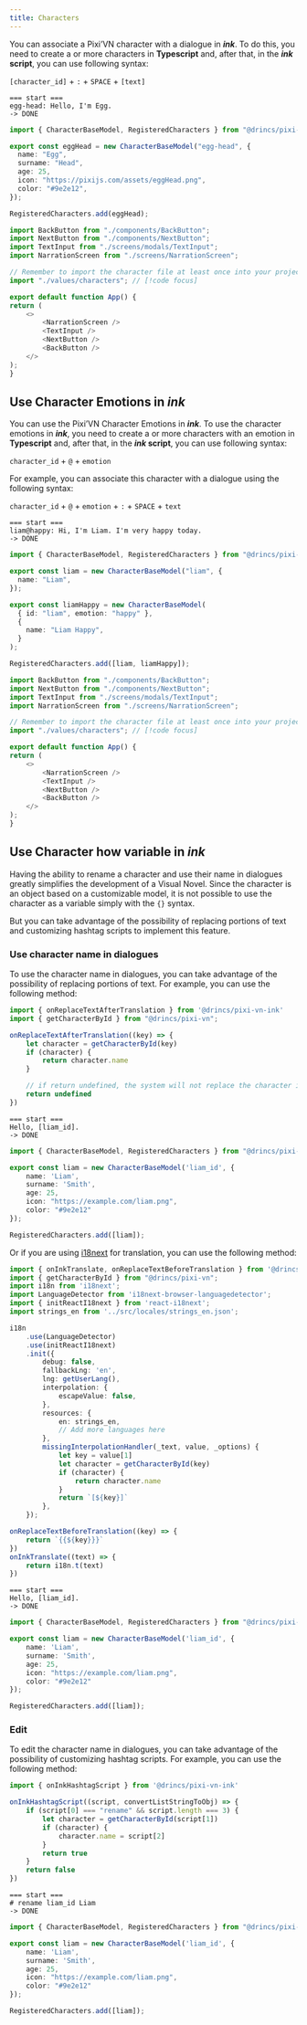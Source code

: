 ```yaml
---
title: Characters
---
```


You can associate a <DynamicLink href="/start/character">Pixi’VN character</DynamicLink> with a dialogue in **_ink_**. To do this, you need to create a or more characters in **Typescript** and, after that, in the **_ink_ script**, you can use following syntax:

`[character_id]` + `:` + `SPACE` + `[text]`

```ink tab="ink/start.ink"
=== start ===
egg-head: Hello, I'm Egg.
-> DONE
```

```ts tab="values/characters.ts"
import { CharacterBaseModel, RegisteredCharacters } from "@drincs/pixi-vn";

export const eggHead = new CharacterBaseModel("egg-head", {
  name: "Egg",
  surname: "Head",
  age: 25,
  icon: "https://pixijs.com/assets/eggHead.png",
  color: "#9e2e12",
});

RegisteredCharacters.add(eggHead);
```

```ts tab="App.tsx"
import BackButton from "./components/BackButton";
import NextButton from "./components/NextButton";
import TextInput from "./screens/modals/TextInput";
import NarrationScreen from "./screens/NarrationScreen";

// Remember to import the character file at least once into your project. // [!code focus]
import "./values/characters"; // [!code focus]

export default function App() {
return (
    <>
        <NarrationScreen />
        <TextInput />
        <NextButton />
        <BackButton />
    </>
);
}
```

<Sandbox
  template="gxxp47"
  entry="/src/ink/start.ink,/src/values/characters.ts"
/>

## Use Character Emotions in _ink_

You can use the <DynamicLink href="/start/character#character-emotions">Pixi’VN Character Emotions</DynamicLink> in **_ink_**. To use the character emotions in **_ink_**, you need to create a or more characters with an emotion in **Typescript** and, after that, in the **_ink_ script**, you can use following syntax:

`character_id` + `@` + `emotion`

For example, you can associate this character with a dialogue using the following syntax:

`character_id` + `@` + `emotion` + `:` + `SPACE` + `text`

```ink tab="ink/start.ink"
=== start ===
liam@happy: Hi, I'm Liam. I'm very happy today.
-> DONE
```

```ts tab="values/characters.ts"
import { CharacterBaseModel, RegisteredCharacters } from "@drincs/pixi-vn";

export const liam = new CharacterBaseModel("liam", {
  name: "Liam",
});

export const liamHappy = new CharacterBaseModel(
  { id: "liam", emotion: "happy" },
  {
    name: "Liam Happy",
  }
);

RegisteredCharacters.add([liam, liamHappy]);
```

```ts tab="App.tsx"
import BackButton from "./components/BackButton";
import NextButton from "./components/NextButton";
import TextInput from "./screens/modals/TextInput";
import NarrationScreen from "./screens/NarrationScreen";

// Remember to import the character file at least once into your project. // [!code focus]
import "./values/characters"; // [!code focus]

export default function App() {
return (
    <>
        <NarrationScreen />
        <TextInput />
        <NextButton />
        <BackButton />
    </>
);
}
```

<Sandbox
  template="fdj2lt"
  entry="/src/ink/start.ink,/src/values/characters.ts"
/>

## Use Character how variable in _ink_

Having the ability to rename a character and use their name in dialogues greatly simplifies the development of a Visual Novel. Since the <DynamicLink href="/start/character">character</DynamicLink> is an object based on a <DynamicLink href="/start/character#custom-class">customizable model</DynamicLink>, it is not possible to use the character as a <DynamicLink href="/ink/variables">variable</DynamicLink> simply with the `{}` syntax.

But you can take advantage of the <DynamicLink href="/ink/replacement">possibility of replacing portions of text</DynamicLink> and <DynamicLink href="/ink/hashtag">customizing hashtag scripts</DynamicLink> to implement this feature.

<Sandbox
  template="s57g59"
  entry="/src/ink/start.ink,/src/values/characters.ts,/src/utils/characters-utility.ts"
/>

### Use character name in dialogues

To use the character name in dialogues, you can take advantage of the <DynamicLink href="/ink/replacement">possibility of replacing portions of text</DynamicLink>. For example, you can use the following method:

```ts tab="main.ts"
import { onReplaceTextAfterTranslation } from '@drincs/pixi-vn-ink'
import { getCharacterById } from "@drincs/pixi-vn";

onReplaceTextAfterTranslation((key) => {
    let character = getCharacterById(key)
    if (character) {
        return character.name
    }

    // if return undefined, the system will not replace the character id
    return undefined
})
```

```ink tab="ink/start.ink"
=== start ===
Hello, [liam_id].
-> DONE
```

```ts tab="values/characters.ts"
import { CharacterBaseModel, RegisteredCharacters } from "@drincs/pixi-vn";

export const liam = new CharacterBaseModel('liam_id', {
    name: 'Liam',
    surname: 'Smith',
    age: 25,
    icon: "https://example.com/liam.png",
    color: "#9e2e12"
});

RegisteredCharacters.add([liam]);
```

Or if you are using [i18next](https://www.i18next.com/) for translation, you can use the following method:

```ts tab="main.ts"
import { onInkTranslate, onReplaceTextBeforeTranslation } from '@drincs/pixi-vn-ink'
import { getCharacterById } from "@drincs/pixi-vn";
import i18n from 'i18next';
import LanguageDetector from 'i18next-browser-languagedetector';
import { initReactI18next } from 'react-i18next';
import strings_en from '../src/locales/strings_en.json';

i18n
    .use(LanguageDetector)
    .use(initReactI18next)
    .init({
        debug: false,
        fallbackLng: 'en',
        lng: getUserLang(),
        interpolation: {
            escapeValue: false,
        },
        resources: {
            en: strings_en,
            // Add more languages here
        },
        missingInterpolationHandler(_text, value, _options) {
            let key = value[1]
            let character = getCharacterById(key)
            if (character) {
                return character.name
            }
            return `[${key}]`
        },
    });

onReplaceTextBeforeTranslation((key) => {
    return `{{${key}}}`
})
onInkTranslate((text) => {
    return i18n.t(text)
})
```

```ink tab="ink/start.ink"
=== start ===
Hello, [liam_id].
-> DONE
```

```ts tab="values/characters.ts"
import { CharacterBaseModel, RegisteredCharacters } from "@drincs/pixi-vn";

export const liam = new CharacterBaseModel('liam_id', {
    name: 'Liam',
    surname: 'Smith',
    age: 25,
    icon: "https://example.com/liam.png",
    color: "#9e2e12"
});

RegisteredCharacters.add([liam]);
```

### Edit

To edit the character name in dialogues, you can take advantage of the possibility of <DynamicLink href="/ink/hashtag">customizing hashtag scripts</DynamicLink>. For example, you can use the following method:

```ts tab="main.ts"
import { onInkHashtagScript } from '@drincs/pixi-vn-ink'

onInkHashtagScript((script, convertListStringToObj) => {
    if (script[0] === "rename" && script.length === 3) {
        let character = getCharacterById(script[1])
        if (character) {
            character.name = script[2]
        }
        return true
    }
    return false
})
```

```ink tab="ink/start.ink"
=== start ===
# rename liam_id Liam
-> DONE
```

```ts tab="values/characters.ts"
import { CharacterBaseModel, RegisteredCharacters } from "@drincs/pixi-vn";

export const liam = new CharacterBaseModel('liam_id', {
    name: 'Liam',
    surname: 'Smith',
    age: 25,
    icon: "https://example.com/liam.png",
    color: "#9e2e12"
});

RegisteredCharacters.add([liam]);
```
